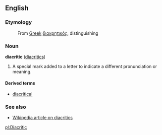== English ==
=== Etymology ===
:From [[Greek]] [[διακρητικός]], distinguishing

=== Noun ===
'''diacritic''' ([[diacritics]])

#A special mark added to a letter to indicate a different pronunciation or meaning.

====Derived terms====
*[[diacritical]]

=== See also ===
*[[w:Diacritic|Wikipedia article on diacritics]]

[[pl:Diacritic]]